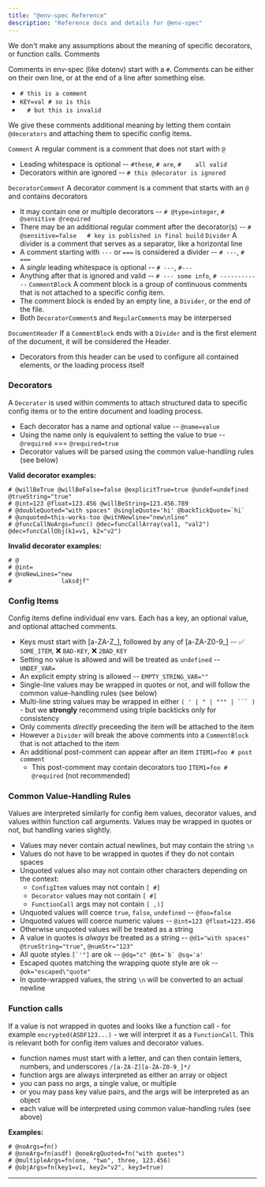 ```yaml
---
title: "@env-spec Reference"
description: "Reference docs and details for @env-spec"
---
```


We don't make any assumptions about the meaning of specific decorators, or function calls.
Comments

Comments in env-spec (like dotenv) start with a `#`. Comments can be either on their own line, or at the end of a line after something else.
- `# this is a comment`
- `KEY=val # so is this`
- `  # but this is invalid` 

We give these comments additional meaning by letting them contain `@decorators` and attaching them to specific config items.

`Comment`
A regular comment is a comment that does not start with `@`
- Leading whitespace is optional -- `#these`, `# are`, `#    all valid `
- Decorators within are ignored -- `# this @decorator is ignored`

`DecoratorComment`
A decorator comment is a comment that starts with an `@` and contains decorators
- It may contain one or multiple decorators -- `# @type=integer`, `# @sensitive @required`
- There may be an additional regular comment after the decorator(s) -- `# @sensitive=false   # key is published in final build`
`Divider`
A divider is a comment that serves as a separator, like a horizontal line
- A comment starting with `---` or `===` is considered a divider -- `# ---`, `# ===`
- A _single_ leading whitespace is optional -- `# ---`, `#---`
- Anything after that is ignored and valid -- `# --- some info`, `# ------------`
`CommentBlock`
A comment block is a group of continuous comments that is not attached to a specific config item.
- The comment block is ended by an empty line, a `Divider`, or the end of the file.
- Both `DecoratorComment`s and `RegularComment`s may be interpersed

`DocumentHeader`
If a `CommentBlock` ends with a `Divider` and is the first element of the document, it will be considered the Header.
- Decorators from this header can be used to configure all contained elements, or the loading process itself


### Decorators

A `Decorator` is used within comments to attach structured data to specific config items or to the entire document and loading process.

- Each decorator has a name and optional value -- `@name=value`
- Using the name only is equivalent to setting the value to true -- `@required` === `@required=true`
- Decorator values will be parsed using the common value-handling rules (see below)

**Valid decorator examples:**
```env-spec title=".env.schema"
# @willBeTrue @willBeFalse=false @explicitTrue=true @undef=undefined @trueString="true"
# @int=123 @float=123.456 @willBeString=123.456.789
# @doubleQuoted="with spaces" @singleQuote='hi' @backTickQuote=`hi`
# @unquoted=this-works-too @withNewline="new\nline"
# @funcCallNoArgs=func() @dec=funcCallArray(val1, "val2") @dec=funcCallObj(k1=v1, k2="v2")
```

**Invalid decorator examples:**
```env-spec title=".env.schema"
# @
# @int=
# @noNewLines="new
#              laksdjf"
```

### Config Items

Config items define individual env vars.
Each has a key, an optional value, and optional attached comments.

- Keys must start with [a-ZA-Z_], followed by any of [a-ZA-Z0-9_] -- ✅ `SOME_ITEM`, ❌ `BAD-KEY`, ❌ `2BAD_KEY`
- Setting no value is allowed and will be treated as `undefined` -- `UNDEF_VAR=`
- An explicit empty string is allowed -- `EMPTY_STRING_VAR=""`
- Single-line values may be wrapped in quotes or not, and will follow the common value-handling rules (see below)
- Multi-line string values may be wrapped in either ``( ' | " | """ | ``` )`` - but we **strongly** recommend using triple backticks only for consistency
- Only comments _directly_ preceeding the item will be attached to the item
- However a `Divider` will break the above comments into a `CommentBlock` that is not attached to the item
- An additional post-comment can appear after an item `ITEM1=foo # post comment`
  - This post-comment may contain decorators too `ITEM1=foo # @required` (not recommended)

### Common Value-Handling Rules

Values are interpreted similarly for config item values, decorator values, and values within function call arguments. Values may be wrapped in quotes or not, but handling varies slightly.

- Values may never contain actual newlines, but may contain the string `\n`
- Values do not have to be wrapped in quotes if they do not contain spaces
- Unquoted values also may not contain other characters depending on the context:
  - `ConfigItem` values may not contain `[ #]`
  - `Decorator` values may not contain `[ #]`
  - `FunctionCall` args may not contain `[ ,)]`
- Unquoted values will coerce `true`, `false`, `undefined` -- `@foo=false`
- Unquoted values will coerce numeric values -- `@int=123 @float=123.456`
- Otherwise unquoted values will be treated as a string
- A value in quotes is _always_ be treated as a string -- `@d1="with spaces" @trueString="true"`, `@numStr="123"`
- All quote styles ``[`'"]`` are ok -- ``@dq="c" @bt=`b` @sq='a'``
- Escaped quotes matching the wrapping quote style are ok -- `@ok="escaped\"quote"`
- In quote-wrapped values, the string `\n` will be converted to an actual newline

### Function calls

If a value is not wrapped in quotes and looks like a function call - for example `encrypted(ASDF123...)` - we will interpret it as a `FunctionCall`. This is relevant both for config item values and decorator values.

- function names must start with a letter, and can then contain letters, numbers, and underscores `/[a-ZA-Z][a-ZA-Z0-9_]*/`
- function args are always interpreted as either an array or object
- you can pass no args, a single value, or multiple
- or you may pass key value pairs, and the args will be interpreted as an object
- each value will be interpreted using common value-handling rules (see above)

**Examples:**
```env-spec title=".env.schema functions"
# @noArgs=fn()
# @oneArg=fn(asdf) @oneArgQuoted=fn("with quotes")
# @multipleArgs=fn(one, "two", three, 123.456)
# @objArgs=fn(key1=v1, key2="v2", key3=true)
```

------------------
